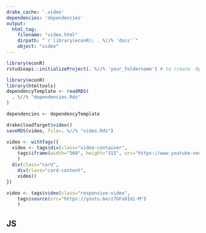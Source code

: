 ```yaml
---
drake_cache: '.video'
dependencies: 'dependencies'
output:
  html_tag:
    filename: "video.html"
    dirpath: "`r library(econR); . %//% 'docs'`"
    object: "video"
---
```


```r
library(econR)
rstudioapi::initializeProject(. %//% 'your_foldername') # to create .Rproj
```


```r
library(econR)
library(htmltools)
dependencyTemplate <- readRDS(
  . %//% "dependencies.Rds"
)
```


```r
dependencies <- dependencyTemplate
```

```r
drake$loadTarget$video()
saveRDS(video, file=. %//% "video.Rds")
```

```r
video <- withTags({
  video <- tags$div(class="video-container",
    tags$iframe(width="560", height="315", src="https://www.youtube-nocookie.com/embed/z7GFa9Idi-M", title="YouTube video player", frameborder="0", allow="accelerometer; autoplay; clipboard-write; encrypted-media; gyroscope; picture-in-picture", allowfullscreen="")
    )
  div(class="card",
    div(class="card-content",
    video))
})

```

```r
video <- tags$video(class="responsive-video",
    tags$source(src="https://youtu.be/z7GFa9Idi-M")
    )
```


## JS


<!--JS end-->
